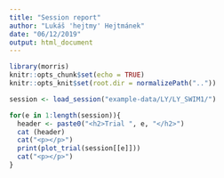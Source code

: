```yaml
---
title: "Session report"
author: "Lukáš 'hejtmy' Hejtmánek"
date: "06/12/2019"
output: html_document
---
```


```r
library(morris)
knitr::opts_chunk$set(echo = TRUE)
knitr::opts_knit$set(root.dir = normalizePath(".."))
```

```r
session <- load_session("example-data/LY/LY_SWIM1/")
```

```r
for(e in 1:length(session)){
  header <- paste0("<h2>Trial ", e, "</h2>")
  cat (header)
  cat("<p></p>")
  print(plot_trial(session[[e]]))
  cat("<p></p>")
}
```